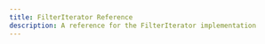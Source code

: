 ---
title: FilterIterator Reference
description: A reference for the FilterIterator implementation
---
